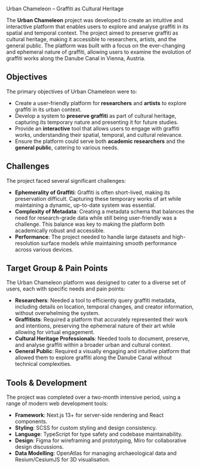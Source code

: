 
<span className="text-lg font-medium text-gray-500 uppercase">Urban Chameleon – Graffiti as Cultural Heritage</span>

The **Urban Chameleon** project was developed to create an intuitive and interactive platform that enables users to explore and analyse graffiti in its spatial and temporal context. The project aimed to preserve graffiti as cultural heritage, making it accessible to researchers, artists, and the general public. The platform was built with a focus on the ever-changing and ephemeral nature of graffiti, allowing users to examine the evolution of graffiti works along the Danube Canal in Vienna, Austria.

## Objectives

The primary objectives of Urban Chameleon were to:
<ul>
  <li>Create a user-friendly platform for <strong>researchers</strong> and <strong>artists</strong> to explore graffiti in its urban context.</li>
  <li>Develop a system to <strong>preserve graffiti</strong> as part of cultural heritage, capturing its temporary nature and presenting it for future studies.</li>
  <li>Provide an <strong>interactive</strong> tool that allows users to engage with graffiti works, understanding their spatial, temporal, and cultural relevance.</li>
  <li>Ensure the platform could serve both <strong>academic researchers</strong> and the <strong>general public</strong>, catering to various needs.</li>
</ul>


## Challenges

The project faced several significant challenges:

<ul>
  <li><strong>Ephemerality of Graffiti</strong>: Graffiti is often short-lived, making its preservation difficult. Capturing these temporary works of art while maintaining a dynamic, up-to-date system was essential.</li>
  <li><strong>Complexity of Metadata</strong>: Creating a metadata schema that balances the need for research-grade data while still being user-friendly was a challenge. This balance was key to making the platform both academically robust and accessible.</li>
  <li><strong>Performance</strong>: The project needed to handle large datasets and high-resolution surface models while maintaining smooth performance across various devices.</li>
</ul>

## Target Group & Pain Points

The Urban Chameleon platform was designed to cater to a diverse set of users, each with specific needs and pain points:
<ul>
  <li><strong>Researchers</strong>: Needed a tool to efficiently query graffiti metadata, including details on location, temporal changes, and creator information, without overwhelming the system.</li>
  <li><strong>Graffitists</strong>: Required a platform that accurately represented their work and intentions, preserving the ephemeral nature of their art while allowing for virtual engagement.</li>
  <li><strong>Cultural Heritage Professionals</strong>: Needed tools to document, preserve, and analyse graffiti within a broader urban and cultural context.</li>
  <li><strong>General Public</strong>: Required a visually engaging and intuitive platform that allowed them to explore graffiti along the Danube Canal without technical complexities.</li>
</ul>

## Tools & Development

The project was completed over a two-month intensive period, using a range of modern web development tools:

<ul>
  <li><strong>Framework</strong>: Next.js 13+ for server-side rendering and React components.</li>
  <li><strong>Styling</strong>: SCSS for custom styling and design consistency.</li>
  <li><strong>Language</strong>: TypeScript for type safety and codebase maintainability.</li>
  <li><strong>Design</strong>: Figma for wireframing and prototyping, Miro for collaborative design discussions.</li>
  <li><strong>Data Modelling</strong>: OpenAtlas for managing archaeological data and Resium/CesiumJS for 3D visualisation.</li>
</ul>
